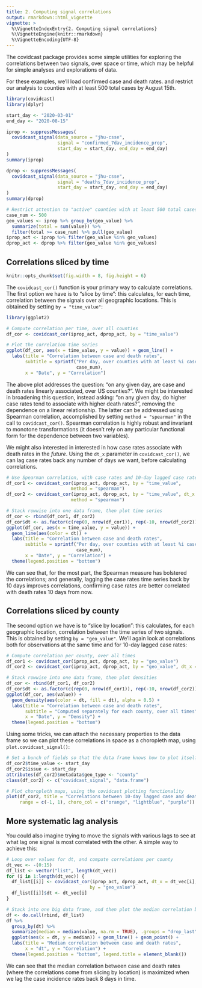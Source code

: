 ```yaml
---
title: 2. Computing signal correlations
output: rmarkdown::html_vignette
vignette: >
  %\VignetteIndexEntry{2. Computing signal correlations}
  %\VignetteEngine{knitr::rmarkdown}
  %\VignetteEncoding{UTF-8}
---
```


The covidcast package provides some simple utilities for exploring the
correlations between two signals, over space or time, which may be helpful for
simple analyses and explorations of data.

For these examples, we'll load confirmed case and death rates. and restrict our
analysis to counties with at least 500 total cases by August 15th.

```r
library(covidcast)
library(dplyr)

start_day <- "2020-03-01"
end_day <- "2020-08-15"

iprop <- suppressMessages(
  covidcast_signal(data_source = "jhu-csse",
                   signal = "confirmed_7dav_incidence_prop", 
                   start_day = start_day, end_day = end_day)
)
summary(iprop)

dprop <- suppressMessages(
  covidcast_signal(data_source = "jhu-csse",
                   signal = "deaths_7dav_incidence_prop", 
                   start_day = start_day, end_day = end_day)
)
summary(dprop)

# Restrict attention to "active" counties with at least 500 total cases 
case_num <- 500
geo_values <- iprop %>% group_by(geo_value) %>% 
  summarize(total = sum(value)) %>% 
  filter(total >= case_num) %>% pull(geo_value)
iprop_act <- iprop %>% filter(geo_value %in% geo_values)
dprop_act <- dprop %>% filter(geo_value %in% geo_values)
```

## Correlations sliced by time

```r
knitr::opts_chunk$set(fig.width = 8, fig.height = 6)
```

The `covidcast_cor()` function is your primary way to calculate correlations.
The first option we have is to "slice by time": this calculates, for each time, 
correlation between the signals over all geographic locations. This is obtained
by setting `by = "time_value"`:

```r
library(ggplot2)

# Compute correlation per time, over all counties
df_cor <- covidcast_cor(iprop_act, dprop_act, by = "time_value")

# Plot the correlation time series
ggplot(df_cor, aes(x = time_value, y = value)) + geom_line() + 
  labs(title = "Correlation between case and death rates",
       subtitle = sprintf("Per day, over counties with at least %i cases", 
                          case_num),
       x = "Date", y = "Correlation") 
```
 
The above plot addresses the question: "on any given day, are case and death
rates linearly associated, over US counties?". We might be interested in 
broadening this question, instead asking: "on any given day, do higher case 
rates tend to associate with higher death rates?", removing the dependence on a 
linear relationship. The latter can be addressed using Spearman correlation, 
accomplished by setting `method = "spearman"` in the call to `covidcast_cor()`.
Spearman correlation is highly robust and invariant to monotone transformations
(it doesn't rely on any particular functional form for the dependence between 
two variables). 

We might also interested in interested in how case rates associate with death
rates in the *future*. Using the `dt_x` parameter in `covidcast_cor()`, we can 
lag case rates back any number of days we want, before calculating correlations.

```r
# Use Spearman correlation, with case rates and 10-day lagged case rates
df_cor1 <- covidcast_cor(iprop_act, dprop_act, by = "time_value", 
                        method = "spearman")
df_cor2 <- covidcast_cor(iprop_act, dprop_act, by = "time_value", dt_x = -10,
                        method = "spearman")

# Stack rowwise into one data frame, then plot time series
df_cor <- rbind(df_cor1, df_cor2)
df_cor$dt <- as.factor(c(rep(0, nrow(df_cor1)), rep(-10, nrow(df_cor2))))
ggplot(df_cor, aes(x = time_value, y = value)) + 
  geom_line(aes(color = dt)) + 
  labs(title = "Correlation between case and death rates",
       subtitle = sprintf("Per day, over counties with at least %i cases", 
                          case_num), 
       x = "Date", y = "Correlation") +
  theme(legend.position = "bottom")
```

We can see that, for the most part, the Spearman measure has bolstered the 
correlations; and generally, lagging the case rates time series back by 10 days 
improves correlations, confirming case rates are better correlated with death 
rates 10 days from now.

## Correlations sliced by county

The second option we have is to "slice by location": this calculates, for each 
geographic location, correlation between the time series of two signals. This
is obtained by setting `by = "geo_value"`. We'll again look at correlations 
both for observations at the same time and for 10-day lagged case rates:

```r
# Compute correlation per county, over all times
df_cor1 <- covidcast_cor(iprop_act, dprop_act, by = "geo_value")
df_cor2 <- covidcast_cor(iprop_act, dprop_act, by = "geo_value", dt_x = -10)

# Stack rowwise into one data frame, then plot densities
df_cor <- rbind(df_cor1, df_cor2)
df_cor$dt <- as.factor(c(rep(0, nrow(df_cor1)), rep(-10, nrow(df_cor2))))
ggplot(df_cor, aes(value)) + 
  geom_density(aes(color = dt, fill = dt), alpha = 0.5) + 
  labs(title = "Correlation between case and death rates",
       subtitle = "Computed separately for each county, over all times",
       x = "Date", y = "Density") +
  theme(legend.position = "bottom")
```

Using some tricks, we can attach the necessary properties to the data frame so
we can plot these correlations in space as a choropleth map, using
`plot.covidcast_signal()`:

```r
# Set a bunch of fields so that the data frame knows how to plot itself
df_cor2$time_value <- start_day
df_cor2$issue <- start_day
attributes(df_cor2)$metadata$geo_type <- "county"
class(df_cor2) <- c("covidcast_signal", "data.frame")

# Plot choropleth maps, using the covidcast plotting functionality
plot(df_cor2, title = "Correlations between 10-day lagged case and death rates",
     range = c(-1, 1), choro_col = c("orange", "lightblue", "purple"))
```

## More systematic lag analysis

You could also imagine trying to move the signals with various lags to see at
what lag one signal is most correlated with the other. A simple way to achieve
this:

```r
# Loop over values for dt, and compute correlations per county
dt_vec <- -(0:15)
df_list <- vector("list", length(dt_vec))
for (i in 1:length(dt_vec)) {
  df_list[[i]] <- covidcast_cor(iprop_act, dprop_act, dt_x = dt_vec[i],
                               by = "geo_value")
  df_list[[i]]$dt <- dt_vec[i]
}

# Stack into one big data frame, and then plot the median correlation by dt
df <- do.call(rbind, df_list)
df %>%
  group_by(dt) %>%
  summarize(median = median(value, na.rm = TRUE), .groups = "drop_last") %>%
  ggplot(aes(x = dt, y = median)) + geom_line() + geom_point() +
  labs(title = "Median correlation between case and death rates",
       x = "dt", y = "Correlation") +
  theme(legend.position = "bottom", legend.title = element_blank())
```

We can see that the median correlation between case and death rates (where the
correlations come from slicing by location) is maximized when we lag the case
incidence rates back 8 days in time.

